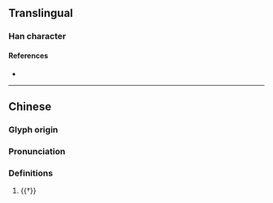 {{character info}}
==Translingual==

===Han character===
{{Han char|rn=93|rad=牛|as=15|sn=19|four=26532|canj=HQATE|ids=⿰牜暴}}

====References====
* {{Han ref|kx=0705.040|dkj=20205|dj=1117.310|hdz=31821.060|uh=72A6|ud=29350|bh=F26F|bd=62063}}

----
==Chinese==
{{zh-forms}}

===Glyph origin===
{{Han etym}}

===Pronunciation===
{{zh-pron
|m=bào,bó
|mc=y
|oc=y
|cat=n
}}

===Definitions===
{{zh-hanzi}}

# {{†}} {{zh-alt-name|犎牛|[[zebu]]}}